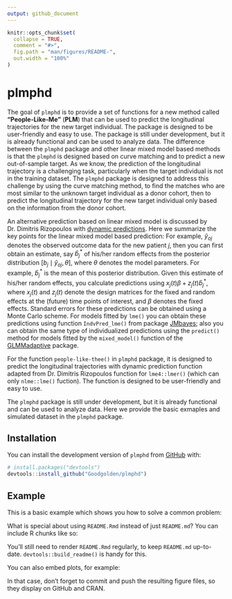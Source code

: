 ```yaml
---
output: github_document
---
```


<!-- README.md is generated from README.Rmd. Please edit that file -->

```r
knitr::opts_chunk$set(
  collapse = TRUE,
  comment = "#>",
  fig.path = "man/figures/README-",
  out.width = "100%"
)
```

# plmphd

<!-- badges: start -->
<!-- badges: end -->

The goal of `plmphd` is to provide a set of functions for a new method called **"People-Like-Me"** (**PLM**) that can be used to predict the longitudinal trajectories for the new target individual. The package is designed to be user-friendly and easy to use. The package is still under development, but it is already functional and can be used to analyze data. The difference between the `plmphd` package and other linear mixed model based methods is that the `plmphd` is designed based on curve matching and to predict a new out-of-sample target. As we know, the prediction of the longitudinal trajectory is a challenging task, particularly when the target individual is not in the training dataset. The `plmphd` package is designed to address this challenge by using the curve matching method, to find the matches who are most similar to the unknown target individual as a donor cohort, then to predict the longitudinal trajectory for the new target individual only based on the information from the donor cohort. 

An alternative prediction based on linear mixed model is discussed by Dr. Dimitris Rizopoulos with [dynamic predictions](https://stats.stackexchange.com/questions/367521/how-does-a-fitted-linear-mixed-effects-model-predict-longitudinal-output-for-a-n). Here we summarize the key points for the linear mixed model based prediction: For example, ${\hat{y}}_{oj}$ denotes the observed outcome data for the new patient $j$, then you can first obtain an estimate, say ${\hat{b}}_j^{*}$ of his/her random effects from the posterior distribution $[b_j \mid {\hat{y}}_{oj}, \theta]$, where $\theta$ denotes the model parameters. For example, ${\hat{b}}_j^{*}$ is the mean of this posterior distribution. Given this estimate of his/her random effects, you calculate predictions using $x_j(t)\beta + z_j(t){\hat{b}}_j^{*}$, where $x_j(t)$ and $z_j(t)$ denote the design matrices for the fixed and random effects at the (future) time points of interest, and $\beta$ denotes the fixed effects. Standard errors for these predictions can be obtained using a Monte Carlo scheme. For models fitted by `lme()` you can obtain these predictions using function `IndvPred_lme()` from package [JMbayes](https://cran.r-project.org/web/packages/JMbayes/index.html); also you can obtain the same type of individualized predictions using the `predict()` method for models fitted by the `mixed_model()` function of the [GLMMadaptive](https://drizopoulos.github.io/GLMMadaptive/) package. 

For the function `people-like-thee()` in `plmphd` package, it is designed to predict the longitudinal trajectories with dynamic prediction function adapted from Dr. Dimitris Rizopoulos function for `lme4::lmer()` (which can only `nlme::lme()` fuction). The function is designed to be user-friendly and easy to use.

The `plmphd` package is still under development, but it is already functional and can be used to analyze data. Here we provide the basic exmaples and simulated dataset in the `plmphd` package.

## Installation

You can install the development version of `plmphd` from [GitHub](https://github.com/) with:

``` r
# install.packages("devtools")
devtools::install_github("Goodgolden/plmphd")
```

## Example

This is a basic example which shows you how to solve a common problem:


What is special about using `README.Rmd` instead of just `README.md`? You can include R chunks like so:


You'll still need to render `README.Rmd` regularly, to keep `README.md` up-to-date. `devtools::build_readme()` is handy for this.

You can also embed plots, for example:


In that case, don't forget to commit and push the resulting figure files, so they display on GitHub and CRAN.

